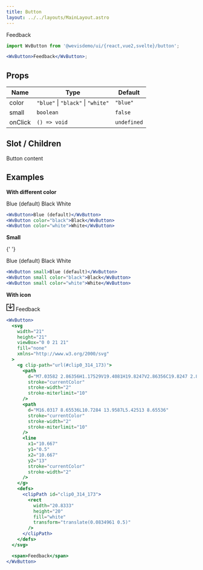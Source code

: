 ```yaml
---
title: Button
layout: ../../layouts/MainLayout.astro
---
```



<WvButton>Feedback</WvButton>

```jsx
import WvButton from '@wevisdemo/ui/{react,vue2,svelte}/button';

<WvButton>Feedback</WvButton>;
```

## Props

| Name    | Type                               | Default     |
| ------- | ---------------------------------- | ----------- |
| color   | `"blue"` \| `"black"` \| `"white"` | `"blue"`    |
| small   | `boolean`                          | `false`     |
| onClick | `() => void`                       | `undefined` |

## Slot / Children

Button content

## Examples

**With different color**

<WvButtonGroup>
  <WvButton>Blue (default)</WvButton>
  <WvButton color="black">Black</WvButton>
  <WvButton color="white">White</WvButton>
</WvButtonGroup>

```jsx
<WvButton>Blue (default)</WvButton>
<WvButton color="black">Black</WvButton>
<WvButton color="white">White</WvButton>
```

**Small**

{' '}

<WvButtonGroup>
  <WvButton small>Blue (default)</WvButton>
  <WvButton small color="black">Black</WvButton>
  <WvButton small color="white">White</WvButton>
</WvButtonGroup>

```jsx
<WvButton small>Blue (default)</WvButton>
<WvButton small color="black">Black</WvButton>
<WvButton small color="white">White</WvButton>
```

**With icon**

<WvButton>
  <svg
    width="21"
    height="21"
    viewBox="0 0 21 21"
    fill="none"
    xmlns="http://www.w3.org/2000/svg"
  >
    <g clip-path="url(#clip0_314_173)">
      <path
        d="M7.03582 2.86356H1.17529V19.4081H19.8247V2.86356C19.8247 2.86356 15.306 2.86356 13.9642 2.86356"
        stroke="currentColor"
        stroke-width="2"
        stroke-miterlimit="10"
      />
      <path
        d="M16.0317 8.65536L10.7284 13.9587L5.42513 8.65536"
        stroke="currentColor"
        stroke-width="2"
        stroke-miterlimit="10"
      />
      <line
        x1="10.667"
        y1="0.5"
        x2="10.667"
        y2="13"
        stroke="currentColor"
        stroke-width="2"
      />
    </g>
    <defs>
      <clipPath id="clip0_314_173">
        <rect
          width="20.8333"
          height="20"
          fill="white"
          transform="translate(0.0834961 0.5)"
        />
      </clipPath>
    </defs>
  </svg>
  <span>Feedback</span>
</WvButton>

```jsx
<WvButton>
  <svg
    width="21"
    height="21"
    viewBox="0 0 21 21"
    fill="none"
    xmlns="http://www.w3.org/2000/svg"
  >
    <g clip-path="url(#clip0_314_173)">
      <path
        d="M7.03582 2.86356H1.17529V19.4081H19.8247V2.86356C19.8247 2.86356 15.306 2.86356 13.9642 2.86356"
        stroke="currentColor"
        stroke-width="2"
        stroke-miterlimit="10"
      />
      <path
        d="M16.0317 8.65536L10.7284 13.9587L5.42513 8.65536"
        stroke="currentColor"
        stroke-width="2"
        stroke-miterlimit="10"
      />
      <line
        x1="10.667"
        y1="0.5"
        x2="10.667"
        y2="13"
        stroke="currentColor"
        stroke-width="2"
      />
    </g>
    <defs>
      <clipPath id="clip0_314_173">
        <rect
          width="20.8333"
          height="20"
          fill="white"
          transform="translate(0.0834961 0.5)"
        />
      </clipPath>
    </defs>
  </svg>

  <span>Feedback</span>
</WvButton>
```
